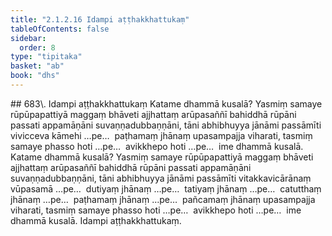 ```yaml
---
title: "2.1.2.16 Idampi aṭṭhakkhattukaṃ"
tableOfContents: false
sidebar:
  order: 8
type: "tipitaka"
basket: "ab"
book: "dhs"
---
```



<DynamicBreadcrumb />

<Paragraph type="center" book="dhs">
## 683\. Idampi aṭṭhakkhattukaṃ
</Paragraph>

<Division number="244" book="dhs">

<Paragraph number="684" book="dhs">
Katame dhammā kusalā? Yasmiṃ samaye rūpūpapattiyā maggaṃ bhāveti ajjhattaṃ arūpasaññī bahiddhā rūpāni passati appamāṇāni suvaṇṇadubbaṇṇāni, tāni abhibhuyya jānāmi passāmīti vivicceva kāmehi …pe…  paṭhamaṃ jhānaṃ upasampajja viharati, tasmiṃ samaye phasso hoti …pe…  avikkhepo hoti …pe…  ime dhammā kusalā.
</Paragraph>

</Division>
<Division number="245" book="dhs">

<Paragraph number="685" book="dhs">
Katame dhammā kusalā? Yasmiṃ samaye rūpūpapattiyā maggaṃ bhāveti ajjhattaṃ arūpasaññī bahiddhā rūpāni passati appamāṇāni suvaṇṇadubbaṇṇāni, tāni abhibhuyya jānāmi passāmīti vitakkavicārānaṃ vūpasamā …pe…  dutiyaṃ jhānaṃ …pe…  tatiyaṃ jhānaṃ …pe…  catutthaṃ jhānaṃ …pe…  paṭhamaṃ jhānaṃ …pe…  pañcamaṃ jhānaṃ upasampajja viharati, tasmiṃ samaye phasso hoti …pe…  avikkhepo hoti …pe…  ime dhammā kusalā.

</Paragraph>
</Division>

<Paragraph number="686" type="center" book="dhs">
Idampi aṭṭhakkhattukaṃ.
</Paragraph>